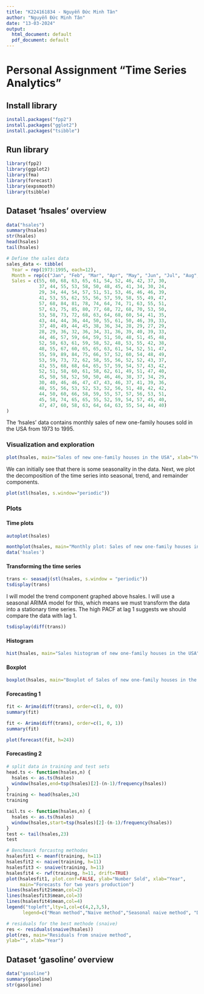 ```yaml
---
title: "K224161834 - Nguyễn Đức Minh Tân"
author: "Nguyễn Đức Minh Tân"
date: "13-03-2024"
output:
  html_document: default
  pdf_document: default
---
```


# Personal Assignment "Time Series Analytics"

## Install library

```r
install.packages("fpp2")
install.packages("gglot2")
install.packages("tsibble")
```

## Run library

```r
library(fpp2)
library(ggplot2)
library(fma)
library(forecast)
library(expsmooth)
library(tsibble)
```

## Dataset 'hsales' overview

```r
data("hsales")
summary(hsales)
str(hsales)
head(hsales)
tail(hsales)
```

```r
# Define the sales data
sales_data <- tibble(
  Year = rep(1973:1995, each=12),
  Month = rep(c("Jan", "Feb", "Mar", "Apr", "May", "Jun", "Jul", "Aug", "Sep", "Oct", "Nov", "Dec"), times=23),
  Sales = c(55, 60, 68, 63, 65, 61, 54, 52, 46, 42, 37, 30,
            37, 44, 55, 53, 58, 50, 48, 45, 41, 34, 30, 24,
            29, 34, 44, 54, 57, 51, 51, 53, 46, 46, 46, 39,
            41, 53, 55, 62, 55, 56, 57, 59, 58, 55, 49, 47,
            57, 68, 84, 81, 78, 74, 64, 74, 71, 63, 55, 51,
            57, 63, 75, 85, 80, 77, 68, 72, 68, 70, 53, 50,
            53, 58, 73, 72, 68, 63, 64, 68, 60, 54, 41, 35,
            43, 44, 44, 36, 44, 50, 55, 61, 50, 46, 39, 33,
            37, 40, 49, 44, 45, 38, 36, 34, 28, 29, 27, 29,
            28, 29, 36, 32, 36, 34, 31, 36, 39, 40, 39, 33,
            44, 46, 57, 59, 64, 59, 51, 50, 48, 51, 45, 48,
            52, 58, 63, 61, 59, 58, 52, 48, 53, 55, 42, 38,
            48, 55, 67, 60, 65, 65, 63, 61, 54, 52, 51, 47,
            55, 59, 89, 84, 75, 66, 57, 52, 60, 54, 48, 49,
            53, 59, 73, 72, 62, 58, 55, 56, 52, 52, 43, 37,
            43, 55, 68, 68, 64, 65, 57, 59, 54, 57, 43, 42,
            52, 51, 58, 60, 61, 58, 62, 61, 49, 51, 47, 40,
            45, 50, 58, 52, 50, 50, 46, 46, 38, 37, 34, 29,
            30, 40, 46, 46, 47, 47, 43, 46, 37, 41, 39, 36,
            48, 55, 56, 53, 52, 53, 52, 56, 51, 48, 42, 42,
            44, 50, 60, 66, 58, 59, 55, 57, 57, 56, 53, 51,
            45, 58, 74, 65, 65, 55, 52, 59, 54, 57, 45, 40,
            47, 47, 60, 58, 63, 64, 64, 63, 55, 54, 44, 40)
)
```

The 'hsales' data contains monthly sales of new one-family houses sold in the USA from 1973 to 1995.

### Visualization and exploration

```r
plot(hsales, main="Sales of new one-family houses in the USA", xlab="Year", ylab="Number sold")
```

We can initially see that there is some seasonality in the data. Next, we plot the decomposition of the time series into seasonal, trend, and remainder components.

```r
plot(stl(hsales, s.window="periodic"))
```

### Plots

#### Time plots

```r
autoplot(hsales)
```

```r
monthplot(hsales, main="Monthly plot: Sales of new one-family houses in the USA", xlab="Month", ylab="Number sold")
data('hsales')
```

#### **Transforming the time series**

```r
trans <- seasadj(stl(hsales, s.window = "periodic"))
tsdisplay(trans)
```

I will model the trend component graphed above hsales. I will use a seasonal ARIMA model for this, which means we must transform the data into a stationary time series. The high PACF at lag 1 suggests we should compare the data with lag 1.

```r
tsdisplay(diff(trans))
```

#### Histogram

```r
hist(hsales, main="Sales histogram of new one-family houses in the USA", xlab="Number sold", ylab="Frequency")
```

#### Boxplot

```r
boxplot(hsales, main="Boxplot of Sales of new one-family houses in the USA", ylab="Number sold")
```

#### **Forecasting 1**

```r
fit <- Arima(diff(trans), order=c(1, 0, 0))
summary(fit)
```

```r
fit <- Arima(diff(trans), order=c(1, 0, 1))
summary(fit)
```

```r
plot(forecast(fit, h=24))
```

#### Forecasting 2

```r
# split data in training and test sets
head.ts <- function(hsales,n) {
  hsales <- as.ts(hsales)
  window(hsales,end=tsp(hsales)[2]-(n-1)/frequency(hsales))
}
training <- head(hsales,24)
training
```

```r
tail.ts <- function(hsales,n) {
  hsales <- as.ts(hsales)
  window(hsales,start=tsp(hsales)[2]-(n-1)/frequency(hsales))
}
test <- tail(hsales,23)
test
```

```r
# Benchmark forcastng methodes
hsalesfit1 <- meanf(training, h=11)
hsalesfit2 <- naive(training, h=11)
hsalesfit3 <- snaive(training, h=11)
hsalesfit4 <- rwf(training, h=11, drift=TRUE)
plot(hsalesfit1, plot.conf=FALSE, ylab="Number Sold", xlab="Year",
     main="Forecasts for two years production")
lines(hsalesfit2$mean,col=2)
lines(hsalesfit3$mean,col=3)
lines(hsalesfit4$mean,col=4)
legend("topleft",lty=1,col=c(4,2,3,5),
      legend=c("Mean method","Naive method","Seasonal naive method", "Drift method"))
```

```r
# residuals for the best methode (snaive)
res <- residuals(snaive(hsales))
plot(res, main="Residuals from snaive method",
ylab="", xlab="Year")
```

## Dataset 'gasoline' overview

```r
data("gasoline")
summary(gasoline)
str(gasoline)
```
